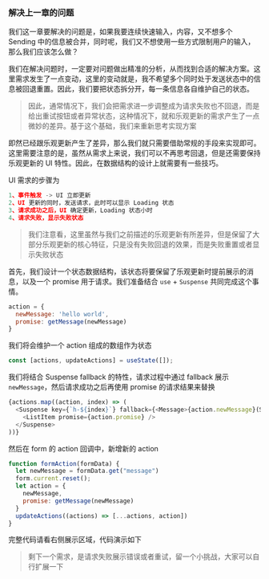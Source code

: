 

### **解决上一章的问题**

我们这一章要解决的问题是，如果我要连续快速输入，内容，又不想多个 Sending 中的信息被合并，同时呢，我们又不想使用一些方式限制用户的输入，那么我们应该怎么做？

我们在解决问题时，一定要对问题做出精准的分析，从而找到合适的解决方案。这里需求发生了一点变动，这里的变动就是，我不希望多个同时处于发送状态中的信息被回退重置。因此，我们要把状态拆分开，每一条信息各自维护自己的状态。

> 因此，通常情况下，我们会把需求进一步调整成为请求失败也不回退，而是给出重试按钮或者异常状态，这种情况下，就和乐观更新的需求产生了一点微妙的差异。基于这个基础，我们来重新思考实现方案

即然已经跟乐观更新产生了差异，那么我们就只需要借助常规的手段来实现即可。这里需要注意的是，虽然从需求上来说，我们可以不再思考回退，但是还需要保持乐观更新的 UI 特性。因此，在数据结构的设计上就需要有一些技巧。

UI 需求的步骤为

```javascript
1、事件触发 -> UI 立即更新
2、UI 更新的同时，发送请求，此时可以显示 Loading 状态
3、请求成功之后，UI 确定更新，Loading 状态小时
4、请求失败，显示失败状态
```

> 我们注意看，这里虽然与我们之前描述的乐观更新有所差异，但是保留了大部分乐观更新的核心特征，只是没有失败回退的效果，而是失败重置或者显示失败状态

首先，我们设计一个状态数据结构，该状态将要保留了乐观更新时提前展示的消息，以及一个 promise 用于请求。我们准备结合 `use` + `Suspense` 共同完成这个事情。

```javascript
action = {
  newMessage: 'hello world',
  promise: getMessage(newMessage)
}
```

我们将会维护一个 action 组成的数组作为状态

```javascript
const [actions, updateActions] = useState([]);
```

我们将结合 Suspense fallback 的特性，请求过程中通过 fallback 展示 `newMessage`，然后请求成功之后再使用 promise 的请求结果来替换

```javascript
{actions.map((action, index) => (
  <Suspense key={`h-${index}`} fallback={<Message>{action.newMessage}(Seding...)</Message>}>
    <ListItem promise={action.promise} />
  </Suspense>
))}
```

然后在 form 的 action 回调中，新增新的 action

```javascript
function formAction(formData) {
  let newMessage = formData.get("message")
  form.current.reset();
  let action = {
    newMessage,
    promise: getMessage(newMessage)
  }
  updateActions((actions) => [...actions, action])
}
```

完整代码请看右侧展示区域，代码演示如下

<Cardruntime>
  <MainCase />
</Cardruntime>

> 剩下一个需求，是请求失败展示错误或者重试，留一个小挑战，大家可以自行扩展一下